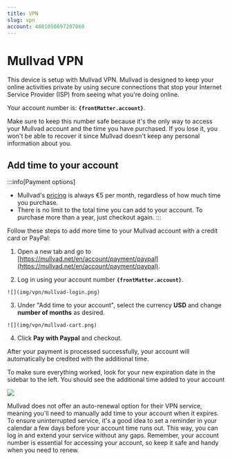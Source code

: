 ```yaml
---
title: VPN
slug: vpn
account: 4681050897207860
---
```


# Mullvad VPN

This device is setup with Mullvad VPN. Mullvad is designed to keep your online activities private by using secure connections that stop your Internet Service Provider (ISP) from seeing what you're doing online.

Your account number is: <strong><code>{frontMatter.account}</code></strong>.

Make sure to keep this number safe because it's the only way to access your Mullvad account and the time you have purchased. If you lose it, you won't be able to recover it since Mullvad doesn't keep any personal information about you.


## Add time to your account

:::info[Payment options]

  - Mullvad's [pricing](https://mullvad.net/en/pricing) is always &euro;5 per month, regardless of how much time you purchase.
  - There is no limit to the total time you can add to your account. To purchase more than a year, just checkout again.
:::

Follow these steps to add more time to your Mullvad account with a credit card or PayPal:

  1. Open a new tab and go to [https://mullvad.net/en/account/payment/paypal](https://mullvad.net/en/account/payment/paypal).
  
  2. Log in using your account number <strong><code>{frontMatter.account}</code></strong>.
  
    ![](img/vpn/mullvad-login.png)
  
  3. Under "Add time to your account", select the currency **USD** and change **number of months** as desired.
  
    ![](img/vpn/mullvad-cart.png)
  
  4. Click **Pay with Paypal** and checkout.

After your payment is processed successfully, your account will automatically be credited with the additional time.

To make sure everything worked, look for your new expiration date in the sidebar to the left. You should see the additional time added to your account

![](img/vpn/mullvad-paid.png)

Mullvad does not offer an auto-renewal option for their VPN service, meaning you'll need to manually add time to your account when it expires. To ensure uninterrupted service, it's a good idea to set a reminder in your calendar a few days before your account time runs out. This way, you can log in and extend your service without any gaps. Remember, your account number is essential for accessing your account, so keep it safe and handy when you need to renew.